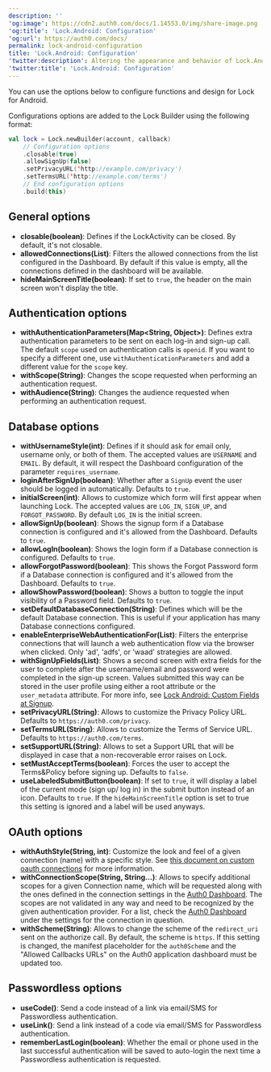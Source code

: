 ```yaml
---
description: ''
'og:image': https://cdn2.auth0.com/docs/1.14553.0/img/share-image.png
'og:title': 'Lock.Android: Configuration'
'og:url': https://auth0.com/docs/
permalink: lock-android-configuration
title: 'Lock.Android: Configuration'
'twitter:description': Altering the appearance and behavior of Lock.Android
'twitter:title': 'Lock.Android: Configuration'
---
```

You can use the options below to configure functions and design for Lock for Android.

Configurations options are added to the Lock Builder using the following format:

```kotlin lines
val lock = Lock.newBuilder(account, callback)
    // Configuration options
    .closable(true)
    .allowSignUp(false)
    .setPrivacyURL('http://example.com/privacy')
    .setTermsURL('http://example.com/terms')
    // End configuration options
    .build(this)
```

## General options

* **closable(boolean)**: Defines if the LockActivity can be closed. By default, it's not closable.
* **allowedConnections(List)**: Filters the allowed connections from the list configured in the Dashboard. By default if this value is empty, all the connections defined in the dashboard will be available.
* **hideMainScreenTitle(boolean)**: If set to `true`, the header on the main screen won't display the title.

## Authentication options

* **withAuthenticationParameters(Map\<String, Object>)**: Defines extra authentication parameters to be sent on each log-in and sign-up call. The default `scope` used on authentication calls is `openid`. If you want to specify a different one, use `withAuthenticationParameters` and add a different value for the `scope` key.
* **withScope(String)**: Changes the scope requested when performing an authentication request.
* **withAudience(String)**: Changes the <Tooltip tip="Audience: Unique identifier of the audience for an issued token. Named aud in a token, its value contains the ID of either an application (Client ID) for an ID Token or an API (API Identifier) for an Access Token." cta="View Glossary" href="/docs/glossary?term=audience">audience</Tooltip> requested when performing an authentication request.

## Database options

* **withUsernameStyle(int)**: Defines if it should ask for email only, username only, or both of them. The accepted values are `USERNAME` and `EMAIL`. By default, it will respect the Dashboard configuration of the parameter `requires_username`.
* **loginAfterSignUp(boolean)**: Whether after a `SignUp` event the user should be logged in automatically. Defaults to `true`.
* **initialScreen(int)**: Allows to customize which form will first appear when launching Lock. The accepted values are `LOG_IN`, `SIGN_UP`, and `FORGOT_PASSWORD`. By default `LOG_IN` is the initial screen.
* **allowSignUp(boolean)**: Shows the signup form if a Database connection is configured and it's allowed from the Dashboard. Defaults to `true`.
* **allowLogIn(boolean)**: Shows the login form if a Database connection is configured. Defaults to `true`.
* **allowForgotPassword(boolean)**: This shows the Forgot Password form if a Database connection is configured and it's allowed from the Dashboard. Defaults to `true`.
* **allowShowPassword(boolean)**: Shows a button to toggle the input visibility of a Password field. Defaults to `true`.
* **setDefaultDatabaseConnection(String)**: Defines which will be the default Database connection. This is useful if your application has many Database connections configured.
* **enableEnterpriseWebAuthenticationFor(List)**: Filters the enterprise connections that will launch a web authentication flow via the browser when clicked. Only 'ad', 'adfs', or 'waad' strategies are allowed.
* **withSignUpFields(List)**: Shows a second screen with extra fields for the user to complete after the username/email and password were completed in the sign-up screen. Values submitted this way can be stored in the user profile using either a root attribute or the `user_metadata` attribute. For more info, see [Lock Android: Custom Fields at Signup](/docs/lock-android-custom-fields-at-signup).
* **setPrivacyURL(String)**: Allows to customize the Privacy Policy URL. Defaults to `https://auth0.com/privacy`.
* **setTermsURL(String)**: Allows to customize the Terms of Service URL. Defaults to `https://auth0.com/terms`.
* **setSupportURL(String)**: Allows to set a Support URL that will be displayed in case that a non-recoverable error raises on Lock.
* **setMustAcceptTerms(boolean)**: Forces the user to accept the Terms&Policy before signing up. Defaults to `false`.
* **useLabeledSubmitButton(boolean)**: If set to `true`, it will display a label of the current mode (sign up/ log in) in the submit button instead of an icon. Defaults to `true`. If the `hideMainScreenTitle` option is set to true this setting is ignored and a label will be used anyways.

## OAuth options

* **withAuthStyle(String, int)**: Customize the look and feel of a given connection (name) with a specific style. See [this document on custom oauth connections](/docs/libraries/lock-android/lock-android-custom-theming) for more information.
* **withConnectionScope(String, String...)**: Allows to specify additional scopes for a given Connection name, which will be requested along with the ones defined in the connection settings in the [Auth0 Dashboard](https://manage.auth0.com/#). The scopes are not validated in any way and need to be recognized by the given authentication provider. For a list, check the [Auth0 Dashboard](https://manage.auth0.com/#) under the settings for the connection in question.
* **withScheme(String)**: Allows to change the scheme of the `redirect_uri` sent on the authorize call. By default, the scheme is `https`. If this setting is changed, the manifest placeholder for the `auth0Scheme` and the "Allowed Callbacks URLs" on the Auth0 application dashboard must be updated too.

## Passwordless options

* **useCode()**: Send a code instead of a link via email/SMS for <Tooltip tip="Passwordless: Form of authentication that does not rely on a password as the first factor." cta="View Glossary" href="/docs/glossary?term=Passwordless">Passwordless</Tooltip> authentication.
* **useLink()**: Send a link instead of a code via email/SMS for Passwordless authentication.
* **rememberLastLogin(boolean)**: Whether the email or phone used in the last successful authentication will be saved to auto-login the next time a Passwordless authentication is requested.